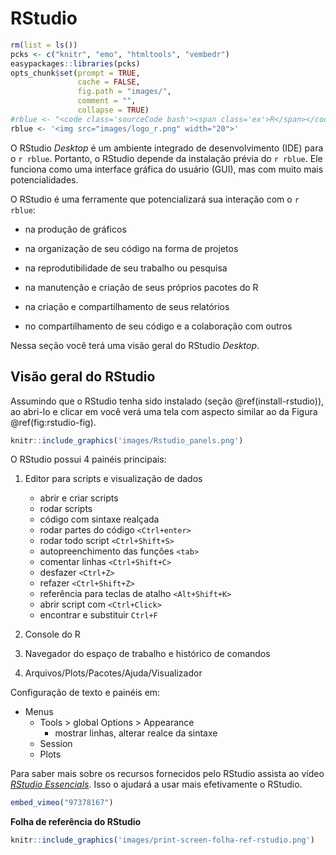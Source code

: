 # RStudio {#rstudio}

```r
rm(list = ls())
pcks <- c("knitr", "emo", "htmltools", "vembedr")
easypackages::libraries(pcks)
opts_chunk$set(prompt = TRUE,
               cache = FALSE, 
               fig.path = "images/", 
               comment = "",
               collapse = TRUE)
#rblue <- "<code class='sourceCode bash'><span class='ex'>R</span></code>"
rblue <- '<img src="images/logo_r.png" width="20">'
```

O RStudio *Desktop* é um ambiente integrado de desenvolvimento (IDE) para o `r rblue`. Portanto, o RStudio depende da instalação prévia do `r rblue`. Ele funciona como uma interface gráfica do usuário (GUI), mas com muito mais potencialidades.

O RStudio é uma ferramente que potencializará sua interação com o `r rblue`:

- na produção de gráficos

- na organização de seu código na forma de projetos

- na reprodutibilidade de seu trabalho ou pesquisa 

- na manutenção e criação de seus próprios pacotes do R

- na criação e compartilhamento de seus relatórios

- no compartilhamento de seu código e a colaboração com outros

Nessa seção você terá uma visão geral do RStudio *Desktop*.

## Visão geral do RStudio

Assumindo que o RStudio tenha sido instalado (seção \@ref(install-rstudio)), ao abri-lo e clicar em 
você verá uma tela com aspecto similar ao da Figura \@ref(fig:rstudio-fig).

```r
knitr::include_graphics('images/Rstudio_panels.png')
```

O RStudio possui 4 painéis principais:

  1. Editor para scripts e visualização de dados

     - abrir e criar scripts
     - rodar scripts
     - código com sintaxe realçada
     - rodar partes do código `<Ctrl+enter>`
     - rodar todo script `<Ctrl+Shift+S>`
     - autopreenchimento das funções `<tab>`
     - comentar linhas `<Ctrl+Shift+C>`
     - desfazer `<Ctrl+Z>`
     - refazer `<Ctrl+Shift+Z>`
     - referência para teclas de atalho `<Alt+Shift+K>`
     - abrir script com `<Ctrl+Click>`
     - encontrar e substituir `Ctrl+F`


2. Console do R


3. Navegador do espaço de trabalho e histórico de comandos


4. Arquivos/Plots/Pacotes/Ajuda/Visualizador








Configuração de texto e painéis em:

* Menus
    * Tools > global Options > Appearance
        * mostrar linhas, alterar realce da sintaxe
    * Session
    * Plots




Para saber mais sobre os recursos fornecidos pelo RStudio assista ao vídeo *[RStudio Essencials](https://www.rstudio.com/resources/webinars/rstudio-essentials-webinar-series-part-1/)*. Isso o ajudará a usar mais efetivamente o RStudio.


```r
embed_vimeo("97378167")
```


**Folha de referência do RStudio**

```r
knitr::include_graphics('images/print-screen-folha-ref-rstudio.png')
```





